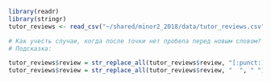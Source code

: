 
```r
library(readr)
library(stringr)
tutor_reviews <- read_csv("~/shared/minor2_2018/data/tutor_reviews.csv")

# Как учесть случаи, когда после точки нет пробела перед новым словом? 
# Подсказка:

tutor_reviews$review = str_replace_all(tutor_reviews$review, "[:punct:]+", " ") # заменяем пунктуацию на пробел, а не на пустое место
tutor_reviews$review = str_replace_all(tutor_reviews$review, "  ", " ") # удаляем лишние пробелы между словами
```

